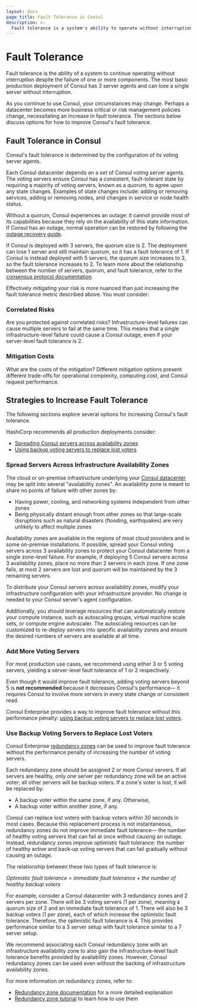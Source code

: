 ---
layout: docs
page_title: Fault Tolerance in Consul
description: >-
  Fault tolerance is a system's ability to operate without interruption despite component failure. Learn how a set of Consul servers provide fault tolerance through use of a quorum, and how to further improve control plane resilience through use of infrastructure zones and Enterprise redundancy zones.
---

# Fault Tolerance

Fault tolerance is the ability of a system to continue operating without interruption
despite the failure of one or more components.
The most basic production deployment of Consul has 3 server agents and can lose a single
server without interruption.

As you continue to use Consul, your circumstances may change.
Perhaps a datacenter becomes more business critical or risk management policies change,
necessitating an increase in fault tolerance.
The sections below discuss options for how to improve Consul's fault tolerance.

## Fault Tolerance in Consul

Consul's fault tolerance is determined by the configuration of its voting server agents.

Each Consul datacenter depends on a set of Consul voting server agents.
The voting servers ensure Consul has a consistent, fault-tolerant state
by requiring a majority of voting servers, known as a quorum, to agree upon any state changes.
Examples of state changes include: adding or removing services,
adding or removing nodes, and changes in service or node health status.

Without a quorum, Consul experiences an outage:
it cannot provide most of its capabilities because they rely on
the availability of this state information.
If Consul has an outage, normal operation can be restored by following the
[outage recovery guide](/consul/tutorials/datacenter-operations/recovery-outage).

If Consul is deployed with 3 servers, the quorum size is 2. The deployment can lose 1
server and still maintain quorum, so it has a fault tolerance of 1.
If Consul is instead deployed with 5 servers, the quorum size increases to 3, so
the fault tolerance increases to 2.
To learn more about the relationship between the
number of servers, quorum, and fault tolerance, refer to the
[consensus protocol documentation](/consul/docs/architecture/consensus#deployment_table).

Effectively mitigating your risk is more nuanced than just increasing the fault tolerance
metric described above. You must consider:

### Correlated Risks

Are you protected against correlated risks? Infrastructure-level failures can cause multiple servers to fail at the same time. This means that a single infrastructure-level failure could cause a Consul outage, even if your server-level fault tolerance is 2.

### Mitigation Costs

What are the costs of the mitigation? Different mitigation options present different trade-offs for operational complexity, computing cost, and Consul request performance.

## Strategies to Increase Fault Tolerance

The following sections explore several options for increasing Consul's fault tolerance.

HashiCorp recommends all production deployments consider:
- [Spreading Consul servers across availability zones](#spread-servers-across-infrastructure-availability-zones)
- <EnterpriseAlert inline /><a href="#use-backup-voting-servers-to-replace-lost-voters">Using backup voting servers to replace lost voters</a>

### Spread Servers Across Infrastructure Availability Zones

The cloud or on-premise infrastructure underlying your  [Consul datacenter](/consul/docs/install/glossary#datacenter)
may be split into several "availability zones".
An availability zone is meant to share no points of failure with other zones by:
- Having power, cooling, and networking systems independent from other zones
- Being physically distant enough from other zones so that large-scale disruptions
  such as natural disasters (flooding, earthquakes) are very unlikely to affect multiple zones

Availability zones are available in the regions of most cloud providers and in some on-premise installations.
If possible, spread your Consul voting servers across 3 availability zones
to protect your Consul datacenter from a single zone-level failure.
For example, if deploying 5 Consul servers across 3 availability zones, place no more than 2 servers in each zone.
If one zone fails, at most 2 servers are lost and quorum will be maintained by the 3 remaining servers.

To distribute your Consul servers across availability zones, modify your infrastructure configuration with your infrastructure provider. No change is needed to your Consul server's agent configuration.

Additionally, you should leverage resources that can automatically restore your compute instance,
such as autoscaling groups, virtual machine scale sets, or compute engine autoscaler.
The autoscaling resources can be customized to re-deploy servers into specific availability zones
and ensure the desired numbers of servers are available at all time. 

### Add More Voting Servers

For most production use cases, we recommend using either 3 or 5 voting servers,
yielding a server-level fault tolerance of 1 or 2 respectively.

Even though it would improve fault tolerance,
adding voting servers beyond 5 is **not recommended** because it decreases Consul's performance—
it requires Consul to involve more servers in every state change or consistent read.

Consul Enterprise provides a way to improve fault tolerance without this performance penalty:
[using backup voting servers to replace lost voters](#use-backup-voting-servers-to-replace-lost-voters).

### <EnterpriseAlert inline /> Use Backup Voting Servers to Replace Lost Voters

Consul Enterprise [redundancy zones](/consul/docs/enterprise/redundancy)
can be used to improve fault tolerance without the performance penalty of increasing the number of voting servers.

Each redundancy zone should be assigned 2 or more Consul servers.
If all servers are healthy, only one server per redundancy zone will be an active voter;
all other servers will be backup voters.
If a zone's voter is lost, it will be replaced by:
- A backup voter within the same zone, if any. Otherwise,
- A backup voter within another zone, if any.

Consul can replace lost voters with backup voters within 30 seconds in most cases.
Because this replacement process is not instantaneous,
redundancy zones do not improve immediate fault tolerance—
the number of healthy voting servers that can fail at once without causing an outage.
Instead, redundancy zones improve optimistic fault tolerance:
the number of healthy active and back-up voting servers that can fail gradually without causing an outage.

The relationship between these two types of fault tolerance is:

_Optimistic fault tolerance = immediate fault tolerance + the number of healthy backup voters_

For example, consider a Consul datacenter with 3 redundancy zones and 2 servers per zone.
There will be 3 voting servers (1 per zone), meaning a quorum size of 2 and an immediate fault tolerance of 1.
There will also be 3 backup voters (1 per zone), each of which increase the optimistic fault tolerance.
Therefore, the optimistic fault tolerance is 4.
This provides performance similar to a 3 server setup with fault tolerance similar to a 7 server setup.

We recommend associating each Consul redundancy zone with an infrastructure availability zone
to also gain the infrastructure-level fault tolerance benefits provided by availability zones.
However, Consul redundancy zones can be used even without the backing of infrastructure availability zones.

For more information on redundancy zones, refer to:
- [Redundancy zone documentation](/consul/docs/enterprise/redundancy)
  for a more detailed explanation
- [Redundancy zone tutorial](/consul/tutorials/enterprise/redundancy-zones)
  to learn how to use them
